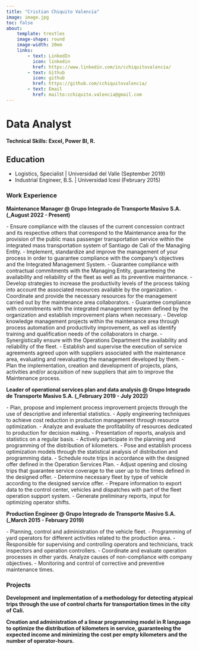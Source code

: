 ```yaml
---
title: "Cristian Chiquito Valencia"
image: image.jpg
toc: false
about: 
    template: trestles
    image-shape: round
    image-width: 20em
    links: 
        - text: LinkedIn
          icon: linkedin
          href: https://www.linkedin.com/in/cchiquitovalencia/
        - text: Github
          icon: github
          href: https://github.com/cchiquitovalencia/
        - text: Email
          href: mailto:cchiquito.valencia@gmail.com
---
```


# Data Analyst

#### Technical Skills: Excel, Power BI, R.

## Education

-   Logistics, Specialist \| Universidad del Valle (September 2019)
-   Industrial Engineer, B.S. \| Universidad Icesi (February 2015)

### Work Experience

**Maintenance Manager \@ Grupo Integrado de Transporte Masivo S.A. (\_August 2022 - Present)**

\- Ensure compliance with the clauses of the current concession contract and its respective others that correspond to the Maintenance area for the provision of the public mass passenger transportation service within the integrated mass transportation system of Santiago de Cali of the Managing Entity. - Implement, standardize and improve the management of your process in order to guarantee compliance with the company's objectives and the Integrated Management System. - Guarantee compliance with contractual commitments with the Managing Entity, guaranteeing the availability and reliability of the fleet as well as its preventive maintenance. - Develop strategies to increase the productivity levels of the process taking into account the associated resources available by the organization. - Coordinate and provide the necessary resources for the management carried out by the maintenance area collaborators. - Guarantee compliance with commitments with the integrated management system defined by the organization and establish improvement plans when necessary. - Develop knowledge management projects within the maintenance area through process automation and productivity improvement, as well as identify training and qualification needs of the collaborators in charge. - Synergistically ensure with the Operations Department the availability and reliability of the fleet. - Establish and supervise the execution of service agreements agreed upon with suppliers associated with the maintenance area, evaluating and reevaluating the management developed by them. - Plan the implementation, creation and development of projects, plans, activities and/or acquisition of new suppliers that aim to improve the Maintenance process.

**Leader of operational services plan and data analysis \@ Grupo Integrado de Transporte Masivo S.A. (\_February 2019 - July 2022)**

\- Plan, propose and implement process improvement projects through the use of descriptive and inferential statistics. - Apply engineering techniques to achieve cost reduction in production management through resource optimization. - Analyze and evaluate the profitability of resources dedicated to production for decision making. - Presentation of reports, analysis and statistics on a regular basis. - Actively participate in the planning and programming of the distribution of kilometers. - Pose and establish process optimization models through the statistical analysis of distribution and programming data. - Schedule route trips in accordance with the designed offer defined in the Operation Services Plan. - Adjust opening and closing trips that guarantee service coverage to the user up to the times defined in the designed offer. - Determine necessary fleet by type of vehicle according to the designed service offer. - Prepare information to export data to the control center, vehicles and dispatches with part of the fleet operation support system. - Generate preliminary reports, input for optimizing operator shifts.

**Production Engineer \@ Grupo Integrado de Transporte Masivo S.A. (\_March 2015 - February 2019)**

\- Planning, control and administration of the vehicle fleet. - Programming of yard operators for different activities related to the production area. - Responsible for supervising and controlling operators and technicians, track inspectors and operation controllers. - Coordinate and evaluate operation processes in other yards. Analyze causes of non-compliance with company objectives. - Monitoring and control of corrective and preventive maintenance times.

### Projects

**Development and implementation of a methodology for detecting atypical trips through the use of control charts for transportation times in the city of Cali.**

**Creation and administration of a linear programming model in R language to optimize the distribution of kilometers in service, guaranteeing the expected income and minimizing the cost per empty kilometers and the number of operator-hours.**
